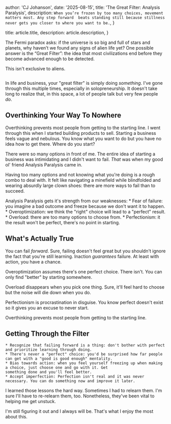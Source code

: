 
  author: 'CJ Johanson',
  date: '2025-08-15',
  title: 'The Great Filter: Analysis Paralysis',
  description: `When you’re frozen by too many choices, movement matters most. Any step forward 
  beats standing still because stillness never gets you closer to where you want to be.`,
}

  title: article.title,
  description: article.description,
}


The Fermi paradox asks: if the universe is so big and full of stars and planets, why haven’t 
we found any signs of alien life yet? One possible answer is the “Great Filter”: the idea 
that most civilizations end before they become advanced enough to be detected.

This isn't exclusive to aliens.

<Image src={alien_overthinking} alt="" />

In life and business, your "great filter" is simply doing _something_. I've gone through this multiple times, 
especially in solopreneurship. It doesn't take long to realize that, in this space, a lot of people talk but very 
few people *do*.

## Overthinking Your Way To Nowhere

Overthinking prevents most people from getting to the starting line. I went through this when I started building 
products to sell. Starting a business feels vague and nebulous. You know what you want to do but 
you have no idea how to get there. Where do you start?

There were so many options in front of me. The entire idea of starting a business was intimidating and I didn't want 
to fail. _That_ was when my good ol' friend Analysis Paralysis came in.

Having too many options and not knowing what you're doing is a rough combo to deal with. It felt like navigating a 
minefield while blindfolded and wearing absurdly large clown shoes: there are more ways to fail than to succeed.

Analysis Paralysis gets it's strength from our weaknesses:
    * Fear of failure: you imagine a bad outcome and freeze because we don't want it to happen.
    * Overoptimization: we think the "right" choice will lead to a "perfect" result.
    * Overload: there are too many options to choose from.
    * Perfectionism: it the result won't be perfect, there's no point in starting.

## What's Actually True

You can fail _forward_. Sure, failing doesn't feel great but you shouldn't ignore the fact that you're still learning. 
Inaction _guarantees_ failure. At least with action, you have a chance.

Overoptimization assumes there's one perfect choice. There isn't. You can only find "better" by starting somewhere.

Overload disappears when you pick one thing. Sure, it'll feel hard to choose but the noise will die down when you do.

Perfectionism is procrastination in disguise. You know perfect doesn't exist so it gives you an excuse to never start.

<PullQuote>Overthinking prevents most people from getting to the starting line.</PullQuote>

## Getting Through the Filter

    * Recognize that failing forward is a thing: don't bother with perfect and prioritize learning through doing.
    * There's never a "perfect" choice: you'd be surprised how far people can get with a "good is good enough" mentality.
    * Bias towards action: when you feel yourself freezing up when making a choice, just choose one and go with it. Get 
    something done and you'll feel better.
    * Accept imperfection: Perfection isn't real and it was never necessary. You can do something now and improve it later.

I learned those lessons the hard way. Sometimes I had to relearn them. I'm sure I'll have to re-relearn them, too. Nonetheless, 
they've been vital to helping me get unstuck.

I'm still figuring it out and I always will be. That's what I enjoy the most about this.
